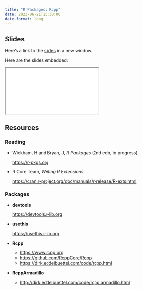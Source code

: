 ```yaml
---
title: "R Packages: Rcpp"
date: 2023-06-21T15:30:00
date-format: long
---
```


## Slides

Here's a link to the [slides](/slides/12-Rcpp-packages/index.qmd){target="_blank"} in a new window. 

Here are the slides embedded:

<iframe class="slide-deck ar3x2" src="/slides/12-Rcpp-packages/index.html" title="12-Rcpp-packages slides">
</iframe>

## Resources

### Reading

- Wickham, H and Bryan, J, _R Packages_ (2nd edn, in progress)

  <https://r-pkgs.org>

- R Core Team, _Writing R Extensions_

  <https://cran.r-project.org/doc/manuals/r-release/R-exts.html>


### Packages

- **devtools**

  <https://devtools.r-lib.org>
  
- **usethis**

  <https://usethis.r-lib.org>
  
- **Rcpp**

  - <https://www.rcpp.org>
  - <https://github.com/RcppCore/Rcpp>
  - <https://dirk.eddelbuettel.com/code/rcpp.html>
  
- **RcppArmadillo**

  - <http://dirk.eddelbuettel.com/code/rcpp.armadillo.html>
